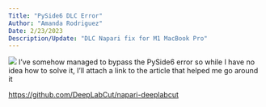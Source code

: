 ```yaml
---
Title: "PySide6 DLC Error" 
Author: "Amanda Rodriguez"
Date: 2/23/2023
Description/Update: "DLC Napari fix for M1 MacBook Pro"
---
```

![](Subject.png)
I've somehow managed to bypass the PySide6 error so while I have no idea how to solve it, I'll attach a link to the article that helped me go around it

[https://github.com/DeepLabCut/napari-deeplabcut](https://github.com/DeepLabCut/napari-deeplabcut)
